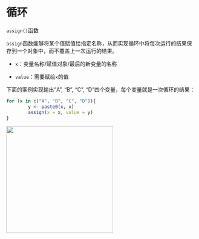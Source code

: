 # 循环

`assign()`函数

`assign`函数能够将某个值赋值给指定名称，从而实现循环中将每次运行的结果保存到一个对象中，而不覆盖上一次运行的结果。

-   `x`：变量名称/赋值对象/最后的新变量的名称

-   `value`：需要赋给`x`的值

下面的案例实现输出"A", "B", "C", "D"四个变量，每个变量就是一次循环的结果：

```r
for (x in c("A", "B", "C", "D")){
        y <- paste0(x, x)
        assign(x = x, value = y)
}
```

![](images/截屏2023-12-24 12.24.12.png){width="282"}
